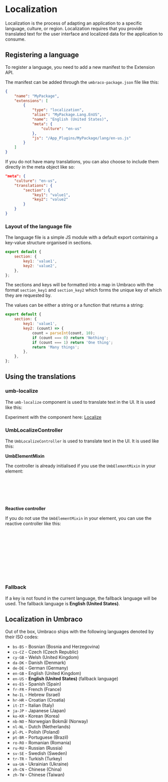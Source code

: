 

<Meta title="API/Localization/Intro" />

# Localization

Localization is the process of adapting an application to a specific language, culture, or region. Localization
requires that you provide translated text for the user interface and localized data for the application to consume.

## Registering a language

To register a language, you need to add a new manifest to the Extension API.

The manifest can be added through the `umbraco-package.json` file like this:

```json
{
	"name": "MyPackage",
	"extensions": [
		{
			"type": "localization",
			"alias": "MyPackage.Lang.EnUS",
			"name": "English (United States)",
			"meta": {
				"culture": "en-us"
			},
			"js": "/App_Plugins/MyPackage/lang/en-us.js"
		}
	]
}
```

If you do not have many translations, you can also choose to include them directly in the meta object like so:

```json
"meta": {
	"culture": "en-us",
	"translations": {
		"section": {
			"key1": "value1",
			"key2": "value2"
		}
	}
}
```

### Layout of the language file

The language file is a simple JS module with a default export containing a key-value structure organised in sections.

```js
export default {
	section: {
		key1: 'value1',
		key2: 'value2',
	},
};
```

The sections and keys will be formatted into a map in Umbraco
with the format `section_key1` and `section_key2` which forms the unique key
of which they are requested by.

The values can be either a string or a function that returns a string:

```js
export default {
	section: {
		key1: 'value1',
		key2: (count) => {
			count = parseInt(count, 10);
			if (count === 0) return 'Nothing';
			if (count === 1) return 'One thing';
			return 'Many things';
		},
	},
};
```

## Using the translations

### umb-localize

The `umb-localize` component is used to translate text in the UI. It is used like this:

<Canvas of={LocalizeStories.Default} />

Experiment with the component here: [Localize](/story/api-localization-umblocalizeelement--default)

### UmbLocalizeController

The `UmbLocalizeController` is used to translate text in the UI. It is used like this:

**UmbElementMixin**

The controller is already initialised if you use the `UmbElementMixin` in your element:

```ts
export class MyElement extends UmbElementMixin(LitElement) {
	override render() {
		return html` <uui-button .label=${this.localize.term('general_close')}></uui-button> `;
	}
}
```

**Reactive controller**

If you do not use the `UmbElementMixin` in your element, you can use the reactive controller like this:

```ts
import { UmbLocalizeController } from '@umbraco-cms/backoffice/localization-api';

export class MyElement extends LitElement {
	// Create a new instance of the controller and attach it to the element
	private localize = new UmbLocalizeController(this);

	override render() {
		return html` <uui-button .label=${this.localize.localize('general_close')}></uui-button> `;
	}
}
```

### Fallback

If a key is not found in the current language, the fallback language will be used. The fallback language is **English (United States)**.

## Localization in Umbraco

Out of the box, Umbraco ships with the following languages denoted by their ISO codes:

- `bs-BS` - Bosnian (Bosnia and Herzegovina)
- `cs-CZ` - Czech (Czech Republic)
- `cy-GB` - Welsh (United Kingdom)
- `da-DK` - Danish (Denmark)
- `de-DE` - German (Germany)
- `en-GB` - English (United Kingdom)
- `en-US` - **English (United States)** (fallback language)
- `es-ES` - Spanish (Spain)
- `fr-FR` - French (France)
- `he-IL` - Hebrew (Israel)
- `hr-HR` - Croatian (Croatia)
- `it-IT` - Italian (Italy)
- `ja-JP` - Japanese (Japan)
- `ko-KR` - Korean (Korea)
- `nb-NO` - Norwegian Bokmål (Norway)
- `nl-NL` - Dutch (Netherlands)
- `pl-PL` - Polish (Poland)
- `pt-BR` - Portuguese (Brazil)
- `ro-RO` - Romanian (Romania)
- `ru-RU` - Russian (Russia)
- `sv-SE` - Swedish (Sweden)
- `tr-TR` - Turkish (Turkey)
- `ua-UA` - Ukrainian (Ukraine)
- `zh-CN` - Chinese (China)
- `zh-TW` - Chinese (Taiwan)
